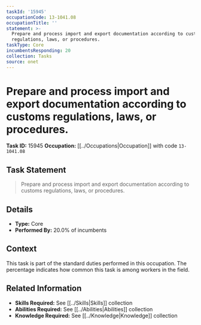 ```yaml
---
taskId: '15945'
occupationCode: 13-1041.08
occupationTitle: ''
statement: >-
  Prepare and process import and export documentation according to customs
  regulations, laws, or procedures.
taskType: Core
incumbentsResponding: 20
collection: Tasks
source: onet
---
```

# Prepare and process import and export documentation according to customs regulations, laws, or procedures.

**Task ID:** 15945
**Occupation:** [[../Occupations|Occupation]] with code `13-1041.08`

## Task Statement

> Prepare and process import and export documentation according to customs regulations, laws, or procedures.

## Details

- **Type:** Core
- **Performed By:** 20.0% of incumbents

## Context

This task is part of the standard duties performed in this occupation. The percentage indicates how common this task is among workers in the field.

## Related Information

- **Skills Required:** See [[../Skills|Skills]] collection
- **Abilities Required:** See [[../Abilities|Abilities]] collection
- **Knowledge Required:** See [[../Knowledge|Knowledge]] collection

